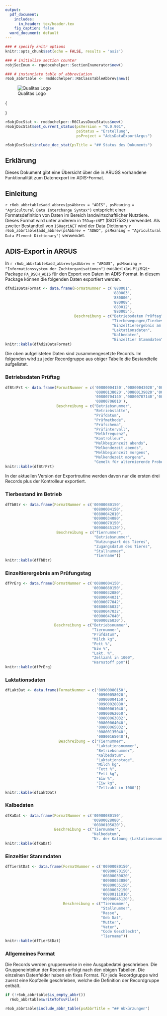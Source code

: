 ---
output:
  pdf_document:
    includes:
      in_header: tex/header.tex
    fig_caption: false
  word_document: default
---

```{r DocumentSetup, echo=FALSE, results='hide', include=FALSE}
### # specify knitr options
knitr::opts_chunk$set(echo = FALSE, results = 'asis')
```
```{r EnumeratorSetup, echo=FALSE, results='hide'}
### # initialize section counter
robjSecEnum <- rqudocuhelper::SectionEnumerator$new()
```
```{r AbrTableSetup, echo=FALSE, results='hide'}
### # instantiate table of abbreviation
r6ob_abbrtable <- rmddochelper::R6ClassTableAbbrev$new()
```

![Qualitas Logo](png/QualitasLogo.png)

\fcolorbox{black}{white}{
	\parbox[t]{1.0\linewidth}{
		\centering \fontsize{12pt}{20pt}\selectfont % 
		\vspace*{0.5cm} % 

		\hfill Dokumentation

		\vspace*{0.5cm} 
	}
}

\vspace*{0.5cm}

\fcolorbox{black}{white}{
	\parbox[t]{1.0\linewidth}{
		\centering \fontsize{25pt}{40pt}\selectfont %
		\vspace*{0.7cm}
    ADIS Data Export    \\
    aus ARGUS    \\
    ATDA-ASR - AdisDataExportArgus  \\

		\vspace*{0.7cm} % Space between the end of the title and the bottom of the grey box
	}
}

\vspace*{1cm}

\begin{center}
\includegraphics[width=0.5\textwidth]{png/Pedigree.png}
\end{center}

\vspace{5ex}
{\centering \small
\hfill
\begin{tabular}{l}
Peter von Rohr                      \\
FB EDV, Qualitas AG                 \\
Chamerstrasse 56, CH-6300 Zug       \\
\verb+http://www.qualitasag.ch+     \\
\verb+peter.vonrohr@qualitasag.ch+  
\end{tabular}
}

\pagebreak

\tableofcontents

\pagebreak

```{r DocuStatusTable}
r6objDocStat <- rmddochelper::R6ClassDocuStatus$new()
r6objDocStat$set_current_status(psVersion = "0.0.901",
                                psStatus = "Erstellung",
                                psProject = "AdisDataExportArgus")

r6objDocStat$include_doc_stat(psTitle = "## Status des Dokuments")
```

\pagebreak


## Erklärung
Dieses Dokument gibt eine Übersicht über die in ARUGS vorhandene Funktionalität zum Datenexport im ADIS-Format.


## Einleitung

`r r6ob_abbrtable$add_abbrev(psAbbrev = "ADIS", psMeaning = "Agricultural Data Interchange Syntax")` 
entspricht einer Formatsdefinition von Daten im Bereich landwirtschaftlicher Nutztiere. Dieses Format wird unter anderem in `ISOagriNET` (ISO17532) verwendet. Als zweiter Bestandteil von `ISOagriNET` wird der Data Dictionary
`r r6ob_abbrtable$add_abbrev(psAbbrev = "ADED", psMeaning = "Agricultural Data Element Dictionary")` verwendet.


## ADIS-Export in ARGUS
In `r r6ob_abbrtable$add_abbrev(psAbbrev = "ARGUS", psMeaning = "Informationssystem der Zuchtorganisationen")` existiert das PL/SQL-Package `PA_DSCH_ADIS` für den Export von Daten im ADIS-Format. In diesem Package können die folgenden Daten exportiert werden. 

```{r AdisDatenExport}
dfAdisDataFormat <- data.frame(FormatNummer = c('880001',
                                                '880003',
                                                '880006',
                                                '880008',
                                                '880012',
                                                '880005'),
                               Beschreibung = c("Betriebsdaten Prüftag",
                                                "Tierbewegungen/Tierbestand im Betrieb",
                                                "Einzeltierergebnis am Prüfungstag",
                                                "Laktationsdaten",
                                                "Kalbedaten",
                                                "Einzeltier Stammdaten"))
knitr::kable(dfAdisDataFormat)
```

Die oben aufgelisteten Daten sind zusammengesetzte Records. Im folgenden wird zu jeder Recordgruppe aus obiger Tabelle die Bestandteile aufgelistet.


### Betriebsdaten Prüftag

```{r BetriebsdatenPrueftag}
dfBtrPrt <- data.frame(FormatNummer = c('00800004150','00800043020','00900032080','00800136020',
                                        '00800138020','00800139020','00800140020','00800027150',
                                        '00800704140','00800707140','00800705140','00800708140',
                                        '00800706010'),
                       Beschreibung = c("Betriebsnummer",
                                        "Betriebstätte",
                                        "Prüfdatum",
                                        "Prüfmethode",
                                        "Prüfschema",
                                        "Prüfintervall",
                                        "Melkfrequenz",
                                        "Kontrolleur",
                                        "Melkbeginnzeit abends",
                                        "Melkendezeit abends",
                                        "Melkbeginnzeit morgens",
                                        "Melkendezeit morgens",
                                        "Gemelk für alternierende Probenahme"))
knitr::kable(dfBtrPrt)
```

In der aktuellen Version der Exportroutine werden davon nur die ersten drei Records plus der Kontrolleur exportiert.


### Tierbestand im Betrieb

```{r TierbestandBetrieb}
dfTbBtr <- data.frame(FormatNummer = c('00900080150',
                                       '00800004150',
                                       '00800042010',
                                       '00900034080',
                                       '00900070150',
                                       '00900045120'),
                       Beschreibung = c("Tiernummer",
                                        "Betriebsnummer",
                                        "Nutzungsart des Tieres",
                                        "Zugangsdatum des Tieres",
                                        "Stallnummer",
                                        "Tiername"))
knitr::kable(dfTbBtr)
```


### Einzeltierergebnis am Prüfungstag
```{r PruefErgebnis}
dfPrErg <- data.frame(FormatNummer = c('00800004150',
                                       '00900080150',
                                       '00900032080',
                                       '00800044031',
                                       '00900077042',
                                       '00800046032',
                                       '00800047032',
                                       '00900047040',
                                       '00900026030'),
                      Beschreibung = c("Betriebsnummer",
                                       "Tiernummer",
                                       "Prüfdatum",
                                       "Milch kg",
                                       "Fett %",
                                       "Eiw %",
                                       "Lakt. %",
                                       "Zellzahl in 1000",
                                       "Harnstoff ppm"))
knitr::kable(dfPrErg)
```


### Laktationsdaten
```{r LaktationsDaten}
dfLaktDat <- data.frame(FormatNummer = c('00900080150',
                                         '00900058020',
                                         '00800004150',
                                         '00900028080',
                                         '00800061040',
                                         '00800062050',
                                         '00800063032',
                                         '00800064040',
                                         '00800065032',
                                         '00800135040',
                                         '00800165040'),
                        Beschreibung = c("Tiernummer",
                                         "Laktationsnummer",
                                         "Betriebsnummer",
                                         "Kalbedatum",
                                         "Laktationstage",
                                         "Milch kg",
                                         "Fett %",
                                         "Fett kg",
                                         "Eiw %",
                                         "Eiw kg",
                                         "Zellzahl in 1000"))
knitr::kable(dfLaktDat)
```


### Kalbedaten
```{r KalbeDaten}
dfKaDat <- data.frame(FormatNummer = c('00900080150',
                                       '00900028080',
                                       '00800105020'),
                      Beschreibung = c("Tiernummer",
                                       "Kalbedatum",
                                       "Nr. der Kalbung (Laktationsnummer)"))
knitr::kable(dfKaDat)
```


### Einzeltier Stammdaten
```{r TierStammdaten}
dfTierStDat <- data.frame(FormatNummer = c('00900080150',
                                           '00900070150',
                                           '00800030020',
                                           '00900053080',
                                           '00800035150',
                                           '00800032150',
                                           '00800111010',
                                           '00900045120'),
                          Beschreibung = c("Tiernummer",
                                           "Stallnummer",
                                           "Rasse",
                                           "Geb Dat",
                                           "Mutter",
                                           "Vater",
                                           "Code Geschlecht",
                                           "Tiername"))
knitr::kable(dfTierStDat)

```

### Allgemeines Format
Die Records werden gruppenweise in eine Ausgabedatei geschrieben. Die Gruppeneinteilun der Records erfolgt nach den obigen Tabellen. Die einzelnen Datenfelder haben ein fixes Format. Für jede Recordgruppe wird zuerst eine Kopfzeile geschrieben, welche die Definition der Recordgruppe enthält.


<!-- END of document:  Below this must not be anything, except the command to write all abbreviations to a file --> 
```{r WriteTableOfAbbreviations, results='hide'}
if (!r6ob_abbrtable$is_empty_abbr())
  r6ob_abbrtable$writeToTsvFile()
```

\pagebreak

```{r AbrTableToDocument}
r6ob_abbrtable$include_abbr_table(psAbbrTitle = "## Abkürzungen")
```
 
